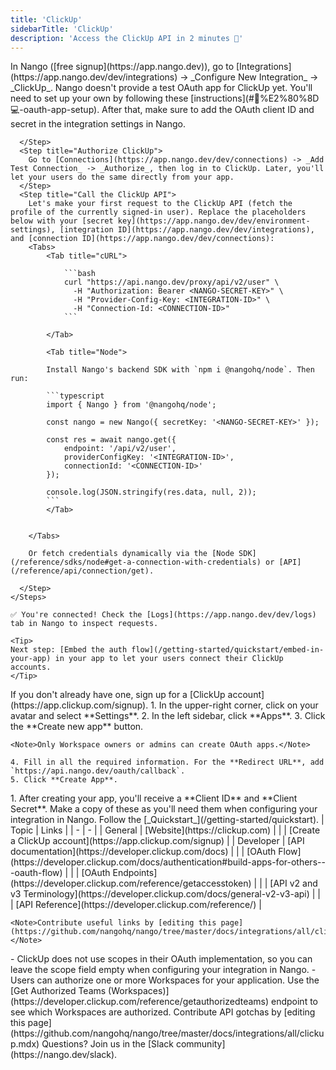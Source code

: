 ```yaml
---
title: 'ClickUp'
sidebarTitle: 'ClickUp'
description: 'Access the ClickUp API in 2 minutes 💨'
---
```


<Tabs>
  <Tab title="🚀 Quickstart">
    <Steps>
      <Step title="Create an integration">
        In Nango ([free signup](https://app.nango.dev)), go to [Integrations](https://app.nango.dev/dev/integrations) -> _Configure New Integration_ -> _ClickUp_. Nango doesn't provide a test OAuth app for ClickUp yet. You'll need to set up your own by following these [instructions](#🧑%E2%80%8D💻-oauth-app-setup). After that, make sure to add the OAuth client ID and secret in the integration settings in Nango.

      </Step>
      <Step title="Authorize ClickUp">
        Go to [Connections](https://app.nango.dev/dev/connections) -> _Add Test Connection_ -> _Authorize_, then log in to ClickUp. Later, you'll let your users do the same directly from your app.
      </Step>
      <Step title="Call the ClickUp API">
        Let's make your first request to the ClickUp API (fetch the profile of the currently signed-in user). Replace the placeholders below with your [secret key](https://app.nango.dev/dev/environment-settings), [integration ID](https://app.nango.dev/dev/integrations), and [connection ID](https://app.nango.dev/dev/connections):
        <Tabs>
            <Tab title="cURL">

                ```bash
                curl "https://api.nango.dev/proxy/api/v2/user" \
                  -H "Authorization: Bearer <NANGO-SECRET-KEY>" \
                  -H "Provider-Config-Key: <INTEGRATION-ID>" \
                  -H "Connection-Id: <CONNECTION-ID>"
                ```

            </Tab>

            <Tab title="Node">

            Install Nango's backend SDK with `npm i @nangohq/node`. Then run:

            ```typescript
            import { Nango } from '@nangohq/node';

            const nango = new Nango({ secretKey: '<NANGO-SECRET-KEY>' });

            const res = await nango.get({
                endpoint: '/api/v2/user',
                providerConfigKey: '<INTEGRATION-ID>',
                connectionId: '<CONNECTION-ID>'
            });

            console.log(JSON.stringify(res.data, null, 2));
            ```
            </Tab>


        </Tabs>

        Or fetch credentials dynamically via the [Node SDK](/reference/sdks/node#get-a-connection-with-credentials) or [API](/reference/api/connection/get).

      </Step>
    </Steps>

    ✅ You're connected! Check the [Logs](https://app.nango.dev/dev/logs) tab in Nango to inspect requests.

    <Tip>
    Next step: [Embed the auth flow](/getting-started/quickstart/embed-in-your-app) in your app to let your users connect their ClickUp accounts.
    </Tip>
  </Tab>
  <Tab title="🧑‍💻 OAuth app setup">
  <Steps>
  <Step title="Create a ClickUp account">
    If you don't already have one, sign up for a [ClickUp account](https://app.clickup.com/signup).
  </Step>
  
  <Step title="Create a new OAuth app">
    1. In the upper-right corner, click on your avatar and select **Settings**.
    2. In the left sidebar, click **Apps**.
    3. Click the **Create new app** button.
    
    <Note>Only Workspace owners or admins can create OAuth apps.</Note>
    
    4. Fill in all the required information. For the **Redirect URL**, add `https://api.nango.dev/oauth/callback`.
    5. Click **Create App**.
  </Step>
  
  <Step title="Obtain OAuth credentials">
    1. After creating your app, you'll receive a **Client ID** and **Client Secret**. Make a copy of these as you'll need them when configuring your integration in Nango.
  </Step>
  
  <Step title="Next">
    Follow the [_Quickstart_](/getting-started/quickstart).
  </Step>
</Steps>
  </Tab>
  <Tab title="🔗 Useful links">
    | Topic | Links |
    | - | - |
    | General | [Website](https://clickup.com) |
    | | [Create a ClickUp account](https://app.clickup.com/signup) |
    | Developer | [API documentation](https://developer.clickup.com/docs) |
    | | [OAuth Flow](https://developer.clickup.com/docs/authentication#build-apps-for-others---oauth-flow) |
    | | [OAuth Endpoints](https://developer.clickup.com/reference/getaccesstoken) |
    | | [API v2 and v3 Terminology](https://developer.clickup.com/docs/general-v2-v3-api) |
    | | [API Reference](https://developer.clickup.com/reference/) |

    <Note>Contribute useful links by [editing this page](https://github.com/nangohq/nango/tree/master/docs/integrations/all/clickup.mdx)</Note>
  </Tab>
  <Tab title="🚨 API gotchas">
    - ClickUp does not use scopes in their OAuth implementation, so you can leave the scope field empty when configuring your integration in Nango.
    - Users can authorize one or more Workspaces for your application. Use the [Get Authorized Teams (Workspaces)](https://developer.clickup.com/reference/getauthorizedteams) endpoint to see which Workspaces are authorized.
    <Note>Contribute API gotchas by [editing this page](https://github.com/nangohq/nango/tree/master/docs/integrations/all/clickup.mdx)</Note>
  </Tab>
</Tabs>

<Info>
    Questions? Join us in the [Slack community](https://nango.dev/slack).
</Info>
